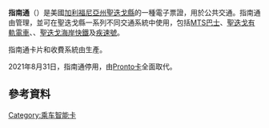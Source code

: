 {{not|康百世卡}}
{{Infobox electronic payment
|image = 
|name = 指南通<br />Compass Card
|location = {{USA}}[[加利福尼亞州|加利福尼亞州]][[聖迭戈縣_(加利福尼亞州)|聖迭戈縣]]
|launched = 2009年5月1日
|discontinued=2021年8月31日
|service_1 = {{link-en|聖迭戈都會交通系統|San Diego Metropolitan Transit System|MTS巴士}}
|service_2 = [[聖迭戈有軌電車|聖迭戈有軌電車]]
|service_3 = {{link-en|北縣交通局|North County Transit District|NCTD微風}}
|service_4 = [[聖迭戈海岸快鐵|聖迭戈海岸快鐵]]
|service_5 = [[疾速號|疾速號]]
|sales_location_1=
* 網上
*[[5-1-1|5-1-1]]聖迭戈
*輕軌及火車站的[[自動售票機|自動售票機]]
*12街及帝國交通中心商店
*聖地牙哥指定{{link-en|Vons|Vons}}、{{link-en|Albertsons|Albertsons}}及部份商店
|currency = [[美元|美元]]
|stored_value =
|credit_expiry =
|maximum_credit =
|automatic_recharge = 登記卡主可要求設立
|unlimited_use = 
|variant_1 = 成人指南通
|variant_2 = 青年指南通（五折）
|variant_3 = 長者殘疾[[聯邦醫療保險|醫保]]指南通（二五折）
|technology_1 = [[非接觸式智能卡|非接觸式智能卡]]
|manufacturer = {{link-en|立方交通系統|Cubic Transportation Systems}}
|operator =
|manager = {{link-en|聖迭戈政府協會|San Diego Association of Governments}}（SANDAG）
|homepage = {{URL|http://compass.511sd.com}}
}}

'''指南通'''（{{lang-en|Compass Card}}）是美國[[加利福尼亞州|加利福尼亞州]][[聖迭戈縣_(加利福尼亞州)|聖迭戈縣]]的一種電子票證，用於公共交通。指南通由{{link-en|聖迭戈政府協會|San Diego Association of Governments}}管理，並可在聖迭戈縣一系列不同交通系統中使用，包括[[聖迭戈都會運輸系統|MTS巴士]]、[[聖迭戈有軌電車|聖迭戈有軌電車]]、{{link-en|北縣交通局|North County Transit District|北縣巴士}}、[[聖迭戈海岸快鐵|聖迭戈海岸快鐵]]及[[疾速號|疾速號]]。

指南通卡片和收費系統由{{link-en|立方交通系統|Cubic Transportation Systems}}生產。

2021年8月31日，指南通停用，由[[Pronto卡|Pronto卡]]全面取代。

== 參考資料 ==
{{Reflist}}
{{美國電子票證}}
[[Category:乘车智能卡|Category:乘车智能卡]]